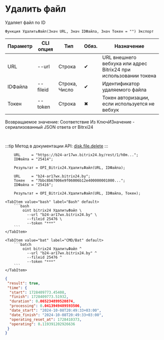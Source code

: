 ﻿---
sidebar_position: 4
---


# Удалить файл
 Удаляет файл по ID



`Функция УдалитьФайл(Знач URL, Знач IDФайла, Знач Токен = "") Экспорт`

  | Параметр | CLI опция | Тип | Обяз. | Назначение |
  |-|-|-|-|-|
  | URL | --url | Строка | &#x2714; | URL внешнего вебхука или адрес Bitrix24 при использовании токена |
  | IDФайла | --fileid | Строка, Число | &#x2714; | Идентификатор удаляемого файла |
  | Токен | --token | Строка | &#x2716; | Токен авторизации, если используется не вебхук |

  
  Возвращаемое значение:   Соответствие Из КлючИЗначение - сериализованный JSON ответа от Bitrxi24

<br/>

:::tip
Метод в документации API: [disk.file.delete](https://dev.1c-bitrix.ru/rest_help/disk/file/disk_file_delete.php)
:::
<br/>



```bsl title="Пример использования для 1С:Предприятие/OneScript"
    URL     = "https://b24-ar17wx.bitrix24.by/rest/1/h0m...";
    IDФайла = "25414";

    Результат = OPI_Bitrix24.УдалитьФайл(URL, IDФайла);

    URL     = "b24-ar17wx.bitrix24.by";
    Токен   = "7bbc8b67006e9f06006b12e400000001000...";
    IDФайла = "25416";

    Результат = OPI_Bitrix24.УдалитьФайл(URL, IDФайла, Токен);
```
    

 <Tabs>
  
    <TabItem value="bash" label="Bash" default>
        ```bash
            oint bitrix24 УдалитьФайл \
              --url "b24-ar17wx.bitrix24.by" \
              --fileid 25476 \
              --token "***"
        ```
    </TabItem>
  
    <TabItem value="bat" label="CMD/Bat" default>
        ```batch
            oint bitrix24 УдалитьФайл ^
              --url "b24-ar17wx.bitrix24.by" ^
              --fileid 25476 ^
              --token "***"
        ```
    </TabItem>
</Tabs>


```json title="Результат"
{
 "result": true,
 "time": {
  "start": 1728409773.45408,
  "finish": 1728409773.51932,
  "duration": 0.065234899520874,
  "processing": 0.0413949489593506,
  "date_start": "2024-10-08T20:49:33+03:00",
  "date_finish": "2024-10-08T20:49:33+03:00",
  "operating_reset_at": 1728410373,
  "operating": 0.119391202926636
 }
}
```
